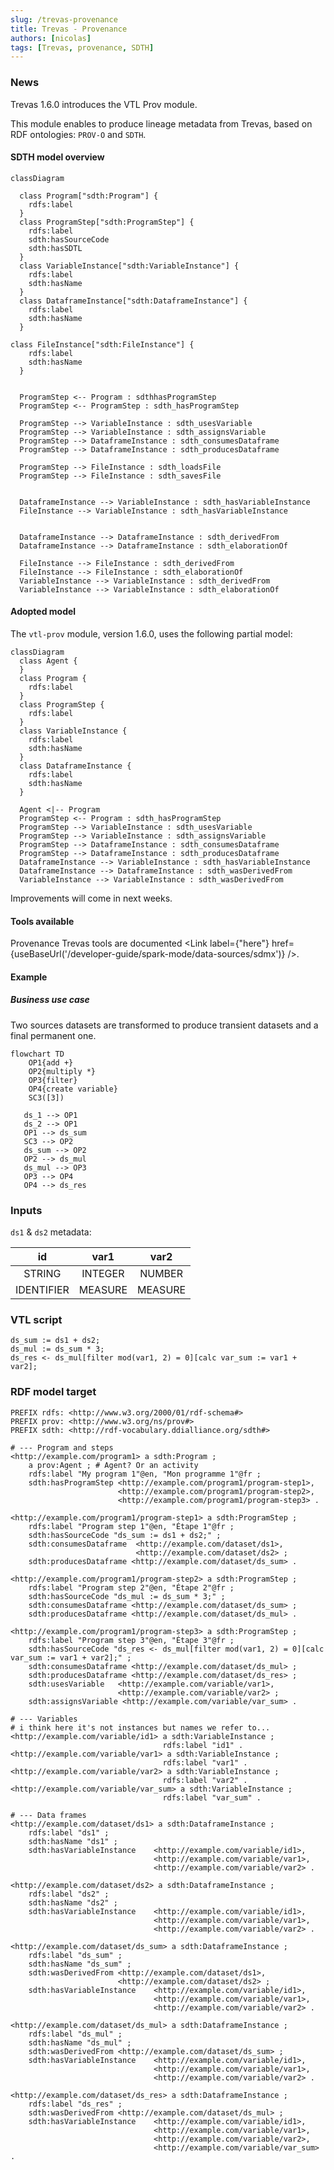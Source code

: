 ```yaml
---
slug: /trevas-provenance
title: Trevas - Provenance
authors: [nicolas]
tags: [Trevas, provenance, SDTH]
---
```



### News

Trevas 1.6.0 introduces the VTL Prov module.

This module enables to produce lineage metadata from Trevas, based on RDF ontologies: `PROV-O` and `SDTH`.

#### SDTH model overview

```mermaid
classDiagram

  class Program["sdth:Program"] {
    rdfs:label
  }
  class ProgramStep["sdth:ProgramStep"] {
    rdfs:label
    sdth:hasSourceCode
    sdth:hasSDTL
  }
  class VariableInstance["sdth:VariableInstance"] {
    rdfs:label
    sdth:hasName
  }
  class DataframeInstance["sdth:DataframeInstance"] {
    rdfs:label
    sdth:hasName
  }

class FileInstance["sdth:FileInstance"] {
    rdfs:label
    sdth:hasName
  }


  ProgramStep <-- Program : sdthhasProgramStep
  ProgramStep <-- ProgramStep : sdth_hasProgramStep

  ProgramStep --> VariableInstance : sdth_usesVariable
  ProgramStep --> VariableInstance : sdth_assignsVariable
  ProgramStep --> DataframeInstance : sdth_consumesDataframe
  ProgramStep --> DataframeInstance : sdth_producesDataframe

  ProgramStep --> FileInstance : sdth_loadsFile
  ProgramStep --> FileInstance : sdth_savesFile


  DataframeInstance --> VariableInstance : sdth_hasVariableInstance
  FileInstance --> VariableInstance : sdth_hasVariableInstance


  DataframeInstance --> DataframeInstance : sdth_derivedFrom
  DataframeInstance --> DataframeInstance : sdth_elaborationOf

  FileInstance --> FileInstance : sdth_derivedFrom
  FileInstance --> FileInstance : sdth_elaborationOf
  VariableInstance --> VariableInstance : sdth_derivedFrom
  VariableInstance --> VariableInstance : sdth_elaborationOf
```

#### Adopted model

The `vtl-prov` module, version 1.6.0, uses the following partial model:

```mermaid
classDiagram
  class Agent {
  }
  class Program {
    rdfs:label
  }
  class ProgramStep {
    rdfs:label
  }
  class VariableInstance {
    rdfs:label
    sdth:hasName
  }
  class DataframeInstance {
    rdfs:label
    sdth:hasName
  }

  Agent <|-- Program
  ProgramStep <-- Program : sdth_hasProgramStep
  ProgramStep --> VariableInstance : sdth_usesVariable
  ProgramStep --> VariableInstance : sdth_assignsVariable
  ProgramStep --> DataframeInstance : sdth_consumesDataframe
  ProgramStep --> DataframeInstance : sdth_producesDataframe
  DataframeInstance --> VariableInstance : sdth_hasVariableInstance
  DataframeInstance --> DataframeInstance : sdth_wasDerivedFrom
  VariableInstance --> VariableInstance : sdth_wasDerivedFrom
```

Improvements will come in next weeks.

#### Tools available

Provenance Trevas tools are documented <Link label={"here"} href={useBaseUrl('/developer-guide/spark-mode/data-sources/sdmx')} />.

#### Example

##### Business use case

Two sources datasets are transformed to produce transient datasets and a final permanent one.

```mermaid
flowchart TD
    OP1{add +}
    OP2{multiply *}
    OP3{filter}
    OP4{create variable}
    SC3([3])

   ds_1 --> OP1
   ds_2 --> OP1
   OP1 --> ds_sum
   SC3 --> OP2
   ds_sum --> OP2
   OP2 --> ds_mul
   ds_mul --> OP3
   OP3 --> OP4
   OP4 --> ds_res
```

### Inputs

`ds1` & `ds2` metadata:

|     id     |  var1   |  var2   |
| :--------: | :-----: | :-----: |
|   STRING   | INTEGER | NUMBER  |
| IDENTIFIER | MEASURE | MEASURE |

### VTL script

```vtl
ds_sum := ds1 + ds2;
ds_mul := ds_sum * 3;
ds_res <- ds_mul[filter mod(var1, 2) = 0][calc var_sum := var1 + var2];
```

### RDF model target

```ttl
PREFIX rdfs: <http://www.w3.org/2000/01/rdf-schema#>
PREFIX prov: <http://www.w3.org/ns/prov#>
PREFIX sdth: <http://rdf-vocabulary.ddialliance.org/sdth#>

# --- Program and steps
<http://example.com/program1> a sdth:Program ;
    a prov:Agent ; # Agent? Or an activity
    rdfs:label "My program 1"@en, "Mon programme 1"@fr ;
    sdth:hasProgramStep <http://example.com/program1/program-step1>,
                        <http://example.com/program1/program-step2>,
                        <http://example.com/program1/program-step3> .

<http://example.com/program1/program-step1> a sdth:ProgramStep ;
    rdfs:label "Program step 1"@en, "Étape 1"@fr ;
    sdth:hasSourceCode "ds_sum := ds1 + ds2;" ;
    sdth:consumesDataframe  <http://example.com/dataset/ds1>,
                            <http://example.com/dataset/ds2> ;
    sdth:producesDataframe <http://example.com/dataset/ds_sum> .

<http://example.com/program1/program-step2> a sdth:ProgramStep ;
    rdfs:label "Program step 2"@en, "Étape 2"@fr ;
    sdth:hasSourceCode "ds_mul := ds_sum * 3;" ;
    sdth:consumesDataframe <http://example.com/dataset/ds_sum> ;
    sdth:producesDataframe <http://example.com/dataset/ds_mul> .

<http://example.com/program1/program-step3> a sdth:ProgramStep ;
    rdfs:label "Program step 3"@en, "Étape 3"@fr ;
    sdth:hasSourceCode "ds_res <- ds_mul[filter mod(var1, 2) = 0][calc var_sum := var1 + var2];" ;
    sdth:consumesDataframe <http://example.com/dataset/ds_mul> ;
    sdth:producesDataframe <http://example.com/dataset/ds_res> ;
    sdth:usesVariable   <http://example.com/variable/var1>,
                        <http://example.com/variable/var2> ;
    sdth:assignsVariable <http://example.com/variable/var_sum> .

# --- Variables
# i think here it's not instances but names we refer to...
<http://example.com/variable/id1> a sdth:VariableInstance ;
                                  rdfs:label "id1" .
<http://example.com/variable/var1> a sdth:VariableInstance ;
                                  rdfs:label "var1" .
<http://example.com/variable/var2> a sdth:VariableInstance ;
                                  rdfs:label "var2" .
<http://example.com/variable/var_sum> a sdth:VariableInstance ;
                                  rdfs:label "var_sum" .

# --- Data frames
<http://example.com/dataset/ds1> a sdth:DataframeInstance ;
    rdfs:label "ds1" ;
    sdth:hasName "ds1" ;
    sdth:hasVariableInstance    <http://example.com/variable/id1>,
                                <http://example.com/variable/var1>,
                                <http://example.com/variable/var2> .

<http://example.com/dataset/ds2> a sdth:DataframeInstance ;
    rdfs:label "ds2" ;
    sdth:hasName "ds2" ;
    sdth:hasVariableInstance    <http://example.com/variable/id1>,
                                <http://example.com/variable/var1>,
                                <http://example.com/variable/var2> .

<http://example.com/dataset/ds_sum> a sdth:DataframeInstance ;
    rdfs:label "ds_sum" ;
    sdth:hasName "ds_sum" ;
    sdth:wasDerivedFrom <http://example.com/dataset/ds1>,
                        <http://example.com/dataset/ds2> ;
    sdth:hasVariableInstance    <http://example.com/variable/id1>,
                                <http://example.com/variable/var1>,
                                <http://example.com/variable/var2> .

<http://example.com/dataset/ds_mul> a sdth:DataframeInstance ;
    rdfs:label "ds_mul" ;
    sdth:hasName "ds_mul" ;
    sdth:wasDerivedFrom <http://example.com/dataset/ds_sum> ;
    sdth:hasVariableInstance    <http://example.com/variable/id1>,
                                <http://example.com/variable/var1>,
                                <http://example.com/variable/var2> .

<http://example.com/dataset/ds_res> a sdth:DataframeInstance ;
    rdfs:label "ds_res" ;
    sdth:wasDerivedFrom <http://example.com/dataset/ds_mul> ;
    sdth:hasVariableInstance    <http://example.com/variable/id1>,
                                <http://example.com/variable/var1>,
                                <http://example.com/variable/var2>,
                                <http://example.com/variable/var_sum> .
```
